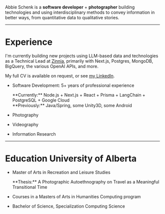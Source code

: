 
Abbie Schenk is a **software developer** + **photographer** building technologies and using interdisciplinary methods to convey information in better ways, from quantitative data to qualitative stories.

<div class="flex flex-col items-center">
    <IconList black />
</div>

---

# Experience

I'm currently building new projects using LLM-based data and technologies as a Technical Lead at [Zinnia](https://zinnia.com/), primarily with Next.js, Postgres, MongoDB, BigQuery, the various OpenAI APIs, and more.

My full CV is available on request, or see [my LinkedIn](https://www.linkedin.com/in/abbie-schenk/).

-   Software Development: 5+ years of professional experience

    <div class="text-sm">**Currently:** Node.js + Next.js + React + Prisma + LangChain + PostgreSQL + Google Cloud</div>
    <div class="text-sm">**Previously:** Java/Spring, some Unity3D, some Android </div>

-   Photography
-   Videography
-   Information Research

---

# Education <span class="text-sm">University of Alberta</span>

-   Master of Arts in Recreation and Leisure Studies

    <div class="text-sm">**Thesis:** A Photographic Autoethnography on Travel as a Meaningful Transitional Time</div>

-   Courses in a Masters of Arts in Humanities Computing program
-   Bachelor of Science, Specialization Computing Science
